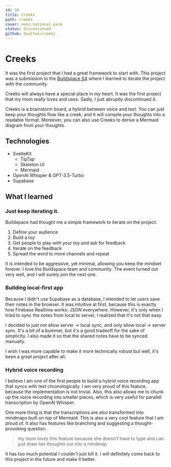 ```yaml
---
id: 10
title: Creeks
path: creeks
cover: noto:national-park
status: discontinued
github: Quatton/creeks
---
```


# Creeks

It was the first project that I had a great framework to start with. This project was a submission to the [Buildspace S4](https://buildspace.so/) where I learned to iterate the project with the community.

Creeks will always have a special place in my heart. It was the first project that my mom really loves and uses. Sadly, I just abruptly discontinued it.

Creeks is a brainstorm board, a hybrid between voice and text. You can just keep your thoughts flow like a creek, and it will compile your thoughts into a readable format.
Moreever, you can also use Creeks to derive a Mermaid diagram from your thoughts.

## Technologies

- SvelteKit
  - TipTap
  - Skeleton UI
  - Mermaid
- OpenAI Whisper & GPT-3.5-Turbo
- Supabase

## What I learned

### Just keep iterating it.

Buildspace had thought me a simple framework to iterate on the project.

1. Define your audience
2. Build a toy
3. Get people to play with your toy and ask for feedback
4. Iterate on the feedback
5. Spread the word to more channels and repeat

It is intended to be aggressive, yet minimal, allowing you keep the mindset forever.
I love the Buildspace team and community. The event turned out very well, and I will surely join the next one.

### Building local-first app

Because I didn't use Supabase as a database, I intended to let users save their notes in the browser.
It was intuitive at first, because this is exactly how Firebase Realtime works: JSON everywhere. However, it's only when I tried to sync the notes from local to server, I realized that it's not that easy.

I decided to just not allow server -> local sync, and only allow local -> server sync. It's a bit of a bummer, but it's a good tradeoff for the sake of simplicity.
I also made it so that the shared notes have to be synced manually.

I wish I was more capable to make it more technically robust but well, it's been a great project after all.

### Hybrid voice recording

I believe I am one of the first people to build a hybrid voice recording app that syncs with text chronologically. I am very proud of this feature, because the implementation is not trivial.
Also, this also allows me to chunk up the voice recording into smaller pieces, which is very useful for parallel transcription by OpenAI Whisper.

One more thing is that the transcriptions are also transformed into mindmaps built on top of Mermaid. This is also a very cool feature that I am proud of. It also has features like branching and suggesting a thought-provoking question.

> my mom loves this feature because she doesn't have to type and can just draw her thoughts out into a mindmap

It has too much potential I couldn't just kill it. I will definitely come back to this project in the future and make it better.
